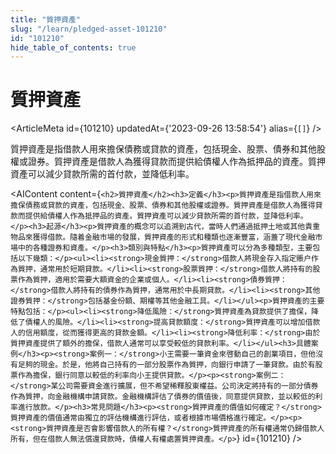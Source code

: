 ```yaml
---
title: "質押資產"
slug: "/learn/pledged-asset-101210"
id: "101210"
hide_table_of_contents: true
---
```



# 質押資產

<ArticleMeta id={101210} updatedAt={'2023-09-26 13:58:54'} alias={`[]`} />
<div className='border-solid border-b border-t-0 my-4 border-[var(--ifm-color-gray-300)]' />

質押資產是指借款人用來擔保債務或貸款的資產，包括現金、股票、債券和其他股權或證券。質押資產是借款人為獲得貸款而提供給債權人作為抵押品的資產。質押資產可以減少貸款所需的首付款，並降低利率。

<AIContent content={`<h2>質押資產</h2><h3>定義</h3><p>質押資產是指借款人用來擔保債務或貸款的資產，包括現金、股票、債券和其他股權或證券。質押資產是借款人為獲得貸款而提供給債權人作為抵押品的資產。質押資產可以減少貸款所需的首付款，並降低利率。</p><h3>起源</h3><p>質押資產的概念可以追溯到古代，當時人們通過抵押土地或其他貴重物品來獲得借款。隨着金融市場的發展，質押資產的形式和種類也逐漸豐富，涵蓋了現代金融市場中的各種證券和資產。</p><h3>類別與特點</h3><p>質押資產可以分為多種類型，主要包括以下幾類：</p><ul><li><strong>現金質押：</strong>借款人將現金存入指定賬户作為質押，通常用於短期貸款。</li><li><strong>股票質押：</strong>借款人將持有的股票作為質押，適用於需要大額資金的企業或個人。</li><li><strong>債券質押：</strong>借款人將持有的債券作為質押，通常用於中長期貸款。</li><li><strong>其他證券質押：</strong>包括基金份額、期權等其他金融工具。</li></ul><p>質押資產的主要特點包括：</p><ul><li><strong>降低風險：</strong>質押資產為貸款提供了擔保，降低了債權人的風險。</li><li><strong>提高貸款額度：</strong>質押資產可以增加借款人的信用額度，從而獲得更高的貸款金額。</li><li><strong>降低利率：</strong>由於質押資產提供了額外的擔保，借款人通常可以享受較低的貸款利率。</li></ul><h3>具體案例</h3><p><strong>案例一：</strong>小王需要一筆資金來啓動自己的創業項目，但他沒有足夠的現金。於是，他將自己持有的一部分股票作為質押，向銀行申請了一筆貸款。由於有股票作為擔保，銀行同意以較低的利率向小王提供貸款。</p><p><strong>案例二：</strong>某公司需要資金進行擴展，但不希望稀釋股東權益。公司決定將持有的一部分債券作為質押，向金融機構申請貸款。金融機構評估了債券的價值後，同意提供貸款，並以較低的利率進行放款。</p><h3>常見問題</h3><p><strong>質押資產的價值如何確定？</strong>質押資產的價值通常由獨立的評估機構進行評估，或者根據市場價格進行確定。</p><p><strong>質押資產是否會影響借款人的所有權？</strong>質押資產的所有權通常仍歸借款人所有，但在借款人無法償還貸款時，債權人有權處置質押資產。</p>`} id={101210} />
